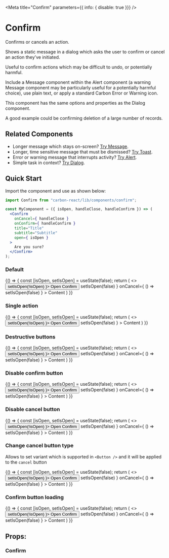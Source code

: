 

<Meta
  title="Confirm"
  parameters={{ info: { disable: true }}}
/>

# Confirm
Confirms or cancels an action.

Shows a static message in a dialog which asks the user to confirm or cancel an action they’ve initiated.

Useful to confirm actions which may be difficult to undo, or potentially harmful.

Include a Message component within the Alert component (a warning Message component may be particularly useful for a potentially harmful choice), use plain text, or apply a standard Carbon Error or Warning icon.

This component has the same options and properties as the Dialog component.

A good example could be confirming deletion of a large number of records.

## Related Components
- Longer message which stays on-screen? [Try Message](/?path=/docs/message--default-story "Message").
- Longer, time sensitive message that must be dismissed? [Try Toast](/?path=/docs/design-system-toast--default-story "Toast").
- Error or warning message that interrupts activity? [Try Alert](/?path=/docs/alert--default-story "Alert").
- Simple task in context? [Try Dialog](/?path=/docs/dialog--default-story "Dialog").

## Quick Start

Import the component and use as shown below:

```jsx
import Confirm from "carbon-react/lib/components/confirm";

const MyComponent = ({ isOpen, handleClose, handleConfirm }) => (
  <Confirm
    onCancel={ handleClose }
    onConfirm={ handleConfirm }
    title="Title"
    subtitle="Subtitle"
    open={ isOpen }
  >
    Are you sure?
  </Confirm>
);
```

### Default

<Preview>
  <Story name="default" parameters={{ chromatic: { disable: true }}}>
    {() => {
      const [isOpen, setIsOpen] = useState(false);
      return (
        <>
          <Button onClick={ () => setIsOpen(!isOpen) }>
            Open Confirm
          </Button>
          <Confirm
            title="Are you sure?"
            subtitle="Subtitle"
            open={ isOpen }
            onConfirm={ () => setIsOpen(false) }
            onCancel={ () => setIsOpen(false) }
          >
            Content
          </Confirm>
        </>
      )
    }}
  </Story>
</Preview>


### Single action

<Preview>
  <Story name="single action" parameters={{ chromatic: { disable: true }}}>
    {() => {
      const [isOpen, setIsOpen] = useState(false);
      return (
        <>
          <Button onClick={ () => setIsOpen(!isOpen) }>
            Open Confirm
          </Button>
          <Confirm
            title="Are you sure?"
            subtitle="Subtitle"
            open={ isOpen }
            onConfirm={ () => setIsOpen(false) }
          >
            Content
          </Confirm>
        </>
      )
    }}
  </Story>
</Preview>


### Destructive buttons

<Preview>
  <Story name="destructive" parameters={{ chromatic: { disable: true }}}>
    {() => {
      const [isOpen, setIsOpen] = useState(false);
      return (
        <>
          <Button onClick={ () => setIsOpen(!isOpen) }>
            Open Confirm
          </Button>
          <Confirm
            title="Are you sure?"
            subtitle="Subtitle"
            destructive
            cancelButtonType="tertiary"
            open={ isOpen }
            onConfirm={ () => setIsOpen(false) }
            onCancel={ () => setIsOpen(false) }
          >
            Content
          </Confirm>
        </>
      )
    }}
  </Story>
</Preview>

### Disable confirm button

<Preview>
  <Story name="disableConfirm" parameters={{ chromatic: { disable: true }}}>
    {() => {
      const [isOpen, setIsOpen] = useState(false);
      return (
        <>
          <Button onClick={ () => setIsOpen(!isOpen) }>
            Open Confirm
          </Button>
          <Confirm
            title="Are you sure?"
            subtitle="Subtitle"
            destructive
            disableConfirm
            open={ isOpen }
            onConfirm={ () => setIsOpen(false) }
            onCancel={ () => setIsOpen(false) }
          >
            Content
          </Confirm>
        </>
      )
    }}
  </Story>
</Preview>

### Disable cancel button

<Preview>
  <Story name="disableCancel" parameters={{ chromatic: { disable: true }}}>
    {() => {
      const [isOpen, setIsOpen] = useState(false);
      return (
        <>
          <Button onClick={ () => setIsOpen(!isOpen) }>
            Open Confirm
          </Button>
          <Confirm
            title="Are you sure?"
            subtitle="Subtitle"
            showCloseIcon
            disableCancel
            open={ isOpen }
            onConfirm={ () => setIsOpen(false) }
            onCancel={ () => setIsOpen(false) }
          >
            Content
          </Confirm>
        </>
      )
    }}
  </Story>
</Preview>

### Change cancel button type
Allows to set variant which is supported in `<Button />` and it will be applied to the `cancel` button

<Preview>
  <Story name="cancelButtonType" parameters={{ chromatic: { disable: true }}}>
    {() => {
      const [isOpen, setIsOpen] = useState(false);
      return (
        <>
          <Button onClick={ () => setIsOpen(!isOpen) }>
            Open Confirm
          </Button>
          <Confirm
            title="Are you sure?"
            subtitle="Subtitle"
            cancelButtonType="tertiary"
            open={ isOpen }
            onConfirm={ () => setIsOpen(false) }
            onCancel={ () => setIsOpen(false) }
          >
            Content
          </Confirm>
        </>
      )
    }}
  </Story>
</Preview>

### Confirm button loading

<Preview>
  <Story name="isLoadingConfirm" parameters={{ chromatic: { disable: true }}}>
    {() => {
      const [isOpen, setIsOpen] = useState(false);
      return (
        <>
          <Button onClick={ () => setIsOpen(!isOpen) }>
            Open Confirm
          </Button>
          <Confirm
            title="Are you sure?"
            subtitle="Subtitle"
            isLoadingConfirm
            open={ isOpen }
            onConfirm={ () => setIsOpen(false) }
            onCancel={ () => setIsOpen(false) }
          >
            Content
          </Confirm>
        </>
      )
    }}
  </Story>
</Preview>

## Props:

### Confirm

<Props of={Confirm} />
